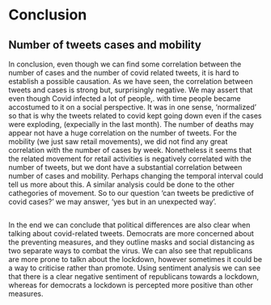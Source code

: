# Conclusion

## Number of tweets cases and mobility
In conclusion, even though we can find some correlation between the number of cases and the number of covid related tweets, it is hard to establish a possible causation. As we have seen, the correlation between tweets and cases is strong but, surprisingly negative. We may assert that even though Covid infected a lot of people,. with time people became accostumed to it on a social perspective. It was in one sense, 'normalized' so that is why the tweets related to covid kept going down even if the cases were exploding, (expecially in the last month). The number of deaths may appear not have a huge correlation on the number of tweets. For the mobility (we just saw retail movements), we did not find any great correlation with the number of cases by week. Nonetheless it seems that the related movement for retail activities is negatively correlated with the number of tweets, but we dont have a substantial correlation between number of cases and mobility. Perhaps changing the temporal interval could tell us more about this. A similar analysis could be done to the other cathegories of movement. So to our question 'can tweets be predictive of covid cases?' we may answer, 'yes but in an unexpected way'.


##
In the end we can conclude that political differences are also clear when talking about covid-related tweets. Democrats are more concerned about the preventing measures, and they outline masks and social distancing as two separate ways to combat the virus. We can also see that republicans are more prone to talkn about the lockdown, however sometimes it could be a way to criticise rather than promote. Using sentiment analysis we can see that  there is a clear negative sentiment of republicans towards a lockdown, whereas for democrats a lockdown is percepted more positive than other measures. 
